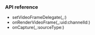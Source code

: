 
<PlatformWrapper platform="macos">

### API reference

- <Link to="{{global.API_REF_MACOS_ROOT_RTC_KIT}}/agorartcenginekit/setvideoframedelegate(_:)">setVideoFrameDelegate(_:)</Link>
- <Link to="{{global.API_REF_MACOS_ROOT_RTC_KIT}}/agoravideoframedelegate/onrendervideoframe(_:uid:channelid:)">onRenderVideoFrame(_:uid:channelId:)</Link>
- <Link to="{{global.API_REF_MACOS_ROOT_RTC_KIT}}/agoravideoframedelegate/oncapture(_:sourcetype:)">onCapture(_:sourceType:)</Link>

</PlatformWrapper>